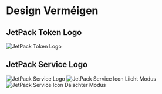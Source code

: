 # Design Verméigen

## JetPack Token Logo

![JetPack Token Logo](/images/jetpack.svg)

## JetPack Service Logo

![JetPack Service Logo](/images/jetpack_image.png)
![JetPack Service Icon Liicht Modus](/images/jetpack_logo.svg)
![JetPack Service Icon Däischter Modus](/images/jetpack_logo_dark.svg)